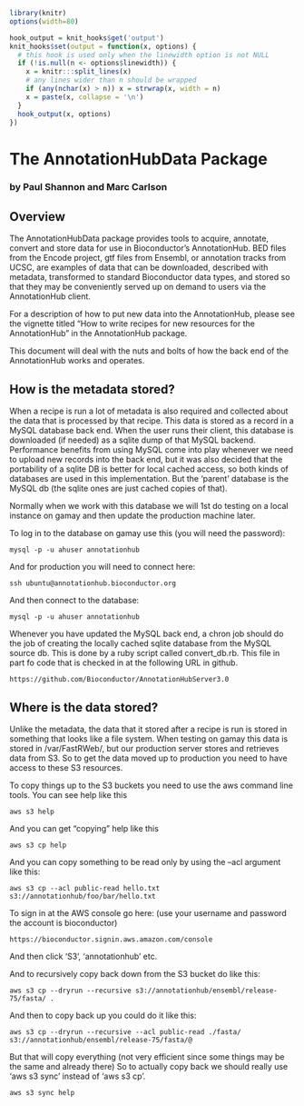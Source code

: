 <!--
%\VignetteEngine{knitr::knitr}
%\VignetteIndexEntry{Annotation}
-->

```r
library(knitr)
options(width=80)
```
```r
hook_output = knit_hooks$get('output')
knit_hooks$set(output = function(x, options) {
  # this hook is used only when the linewidth option is not NULL
  if (!is.null(n <- options$linewidth)) {
    x = knitr:::split_lines(x)
    # any lines wider than n should be wrapped
    if (any(nchar(x) > n)) x = strwrap(x, width = n)
    x = paste(x, collapse = '\n')
  }
  hook_output(x, options)
})
```


# The AnnotationHubData Package

### by Paul Shannon and Marc Carlson

## Overview

The AnnotationHubData package provides tools to acquire,
annotate, convert and store data for use in Bioconductor's
AnnotationHub. BED files from the Encode project, gtf
files from Ensembl, or annotation tracks from UCSC, are
examples of data that can be downloaded, described with metadata,
transformed to standard Bioconductor data types, and stored so that
they may be conveniently served up on demand to users via the
AnnotationHub client.

For a description of how to put new data into the AnnotationHub,
please see the vignette titled "How to write recipes for new resources
for the AnnotationHub" in the AnnotationHub package.

This document will deal with the nuts and bolts of how the back end of
the AnnotationHub works and operates.

## How is the metadata stored?

When a recipe is run a lot of metadata is also required and collected
about the data that is processed by that recipe.  This data is stored
as a record in a MySQL database back end.  When the user runs their
client, this database is downloaded (if needed) as a sqlite dump of
that MySQL backend.  Performance benefits from using MySQL come into
play whenever we need to upload new records into the back end, but it
was also decided that the portability of a sqlite DB is better for
local cached access, so both kinds of databases are used in this
implementation.  But the 'parent' database is the MySQL db (the sqlite
ones are just cached copies of that).

Normally when we work with this database we will 1st do testing on a
local instance on gamay and then update the production machine later.

To log in to the database on gamay use this (you will need the password):
```{}
mysql -p -u ahuser annotationhub
```

\begin{verbatim}
  mysql -p -u ahuser annotationhub
\end{verbatim}

And for production you will need to connect here:
```{}
ssh ubuntu@annotationhub.bioconductor.org
```

And then connect to the database:
```{}
mysql -p -u ahuser annotationhub
```

Whenever you have updated the MySQL back end, a chron job should do
the job of creating the locally cached sqlite database from the MySQL
source db.  This is done by a ruby script called convert_db.rb.  This
file in part fo code that is checked in at the following URL in
github.

```{}
https://github.com/Bioconductor/AnnotationHubServer3.0
```



## Where is the data stored?

Unlike the metadata, the data that it stored after a recipe is run is
stored in something that looks like a file system. When testing on
gamay this data is stored in /var/FastRWeb/, but our production server
stores and retrieves data from S3.  So to get the data moved up to
production you need to have access to these S3 resources.



To copy things up to the S3 buckets you need to use the aws command
line tools. You can see help like this
```{}
aws s3 help
```

And you can get "copying" help like this
```{}
aws s3 cp help
```

And you can copy something to be read only by using the --acl argument
like this:
```{}
aws s3 cp --acl public-read hello.txt s3://annotationhub/foo/bar/hello.txt
```


To sign in at the AWS console go here: (use your username and password
the account is bioconductor)
```{}
https://bioconductor.signin.aws.amazon.com/console
```
And then click 'S3', 'annotationhub' etc.

And to recursively copy back down from the S3 bucket do like this:
```{}
aws s3 cp --dryrun --recursive s3://annotationhub/ensembl/release-75/fasta/ .
```

And then to copy back up you could do it like this:
```{}
aws s3 cp --dryrun --recursive --acl public-read ./fasta/ s3://annotationhub/ensembl/release-75/fasta/@ 
```

But that will copy everything (not very efficient since some things
may be the same and already there) So to actually copy back we should
really use 'aws s3 sync' instead of 'aws s3 cp'.
```{}
aws s3 sync help
```





